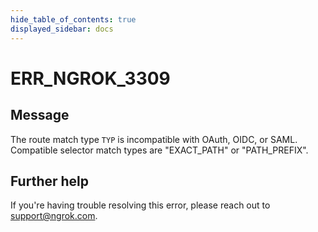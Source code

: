 ```yaml
---
hide_table_of_contents: true
displayed_sidebar: docs
---
```



# ERR_NGROK_3309

## Message

The route match type `TYP` is incompatible with OAuth, OIDC, or SAML. Compatible selector match types are "EXACT_PATH" or "PATH_PREFIX".

<ErrorDetails error="err_ngrok_3309" />

## Further help

If you're having trouble resolving this error, please reach out to [support@ngrok.com](mailto:support@ngrok.com?subject=Help%20with%20ERR_NGROK_3309).
